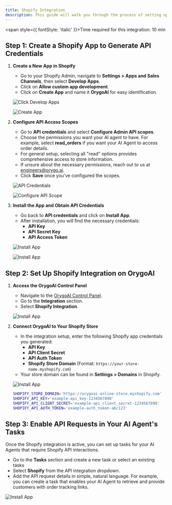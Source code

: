 ```yaml
---
title: Shopify Integration
description: This guide will walk you through the process of setting up a Shopify integration on OrygoAI. This includes creating a Shopify Custom App to generate API credentials, integrating OrygoAI with Shopify, and enabling your AI Agents to autonomously complete tasks requiring API calls to your Shopify store.
---
```


<span style={{ fontStyle: 'italic' }}>Time required for this integration: 10 min</span>

## Step 1: Create a Shopify App to Generate API Credentials

1. **Create a New App in Shopify**  
   - Go to your Shopify Admin, navigate to **Settings > Apps and Sales Channels**, then select **Develop Apps**.
   - Click on **Allow custom app development**.
   - Click on **Create App** and name it **OrygoAI** for easy identification.
   
   ![Click Develop Apps](/images/shopify-integration/1.%20click_develop_apps.png)
   
   ![Create App](/images/shopify-integration/2.%20create%20app.png)

2. **Configure API Access Scopes**  
   - Go to **API credentials** and select **Configure Admin API scopes**.
   - Choose the permissions you want your AI agent to have. For example, select **read_orders** if you want your AI Agent to access order details.  
   - For general setup, selecting all "read" options provides comprehensive access to store information.
   - If unsure about the necessary permissions, reach out to us at engineers@orygo.ai.
   - Click **Save** once you've configured the scopes.

   ![API Credentials](/images/shopify-integration/3.%20click%20api%20credentials.png)

   ![Configure API Scope](/images/shopify-integration/4.%20configure%20api%20scope.png)

3. **Install the App and Obtain API Credentials**  
   - Go back to **API credentials** and click on **Install App**.
   - After installation, you will find the necessary credentials:
     - **API Key**
     - **API Secret Key**
     - **API Access Token**
   
   ![Install App](/images/shopify-integration/6.%20install%20app.png)

   ![Install App](/images/shopify-integration/5.%20api%20credentials.png)

## Step 2: Set Up Shopify Integration on OrygoAI

1. **Access the OrygoAI Control Panel**  
   - Navigate to the [OrygoAI Control Panel](https://customersupportagent.app.orygo.ai/home).
   - Go to the **Integration** section.
   - Select **Shopify Integration**.

   ![Install App](/images/shopify-integration/7.%20shopify%20integration.png)

2. **Connect OrygoAI to Your Shopify Store**  
   - In the integration setup, enter the following Shopify app credentials you generated:
     - **API Key**
     - **API Client Secret**
     - **API Auth Token**
     - **Shopify Store Domain** (Format: `https://your-store-name.myshopify.com`)
   - Your store domain can be found in **Settings > Domains** in Shopify.

   ![Install App](/images/shopify-integration/8.%20shopify%20domain.png)

   ```bash
   SHOPIFY_STORE_DOMAIN='https://orygoai-online-store.myshopify.com'
   SHOPIFY_API_KEY='example-api_key-1234567890'
   SHOPIFY_API_CLIENT_SECRET='example-api_client_secret-1234567890'
   SHOPIFY_API_AUTH_TOKEN='example-auth_token-abc123'
   ```

## Step 3: Enable API Requests in Your AI Agent's Tasks

Once the Shopify integration is active, you can set up tasks for your AI Agents that require Shopify API interactions.

   - Go to the **Tasks** section and create a new task or select an existing tasks
   - Select **Shopify** from the API integration dropdown.
   - Add the API request details in simple, natural language. For example, you can create a task that enables your AI Agent to retrieve and provide customers with order tracking links.

   ![Install App](/images/shopify-integration/9.%20task%20integration.png)